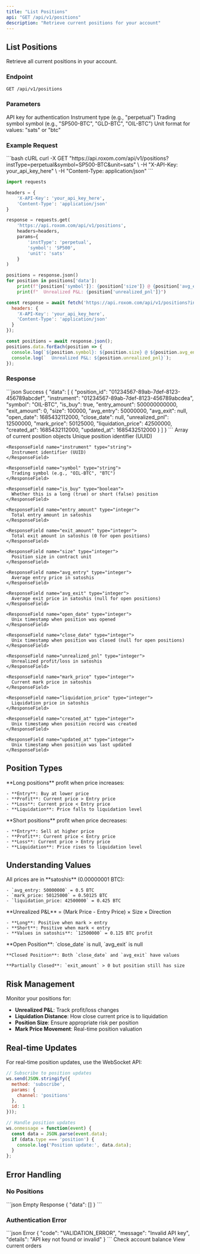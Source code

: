 ```yaml
---
title: "List Positions"
api: "GET /api/v1/positions"
description: "Retrieve current positions for your account"
---
```


## List Positions

Retrieve all current positions in your account.

### Endpoint
```http
GET /api/v1/positions
```

### Parameters

<ParamField header="X-API-Key" type="string" required>
  API key for authentication
</ParamField>

<ParamField query="instType" type="string" required>
  Instrument type (e.g., "perpetual")
</ParamField>

<ParamField query="symbol" type="string" required>
  Trading symbol symbol (e.g., "SP500-BTC", "GLD-BTC", "OIL-BTC")
</ParamField>

<ParamField query="unit" type="string" default="sats">
  Unit format for values: "sats" or "btc"
</ParamField>

### Example Request

<RequestExample>
```bash cURL
curl -X GET "https://api.roxom.com/api/v1/positions?instType=perpetual&symbol=SP500-BTC&unit=sats" \
  -H "X-API-Key: your_api_key_here" \
  -H "Content-Type: application/json"
```

```python Python
import requests

headers = {
    'X-API-Key': 'your_api_key_here',
    'Content-Type': 'application/json'
}

response = requests.get(
    'https://api.roxom.com/api/v1/positions',
    headers=headers,
    params={
        'instType': 'perpetual',
        'symbol': 'SP500',
        'unit': 'sats'
    }
)

positions = response.json()
for position in positions['data']:
    print(f"{position['symbol']}: {position['size']} @ {position['avg_entry']}")
    print(f"  Unrealized P&L: {position['unrealized_pnl']}")
```

```javascript JavaScript
const response = await fetch('https://api.roxom.com/api/v1/positions?instType=perpetual&symbol=SP500-BTC&unit=sats', {
  headers: {
    'X-API-Key': 'your_api_key_here',
    'Content-Type': 'application/json'
  }
});

const positions = await response.json();
positions.data.forEach(position => {
  console.log(`${position.symbol}: ${position.size} @ ${position.avg_entry}`);
  console.log(`  Unrealized P&L: ${position.unrealized_pnl}`);
});
```
</RequestExample>

### Response

<ResponseExample>
```json Success
{
  "data": [
    {
      "position_id": "01234567-89ab-7def-8123-456789abcdef",
      "instrument": "01234567-89ab-7def-8123-456789abcdea",
      "symbol": "OIL-BTC", 
      "is_buy": true,
      "entry_amount": 500000000000,
      "exit_amount": 0,
      "size": 100000,
      "avg_entry": 50000000,
      "avg_exit": null,
      "open_date": 1685432112000,
      "close_date": null,
      "unrealized_pnl": 12500000,
      "mark_price": 50125000,
      "liquidation_price": 42500000,
      "created_at": 1685432112000,
      "updated_at": 1685432512000
    }
  ]
}
```
</ResponseExample>

<ResponseField name="data" type="array">
  Array of current position objects

  <Expandable title="Position properties">
    <ResponseField name="position_id" type="string">
      Unique position identifier (UUID)
    </ResponseField>
    
    <ResponseField name="instrument" type="string">
      Instrument identifier (UUID)
    </ResponseField>
    
    <ResponseField name="symbol" type="string">
      Trading symbol (e.g., "OIL-BTC", "BTC")
    </ResponseField>
    
    <ResponseField name="is_buy" type="boolean">
      Whether this is a long (true) or short (false) position
    </ResponseField>
    
    <ResponseField name="entry_amount" type="integer">
      Total entry amount in satoshis
    </ResponseField>
    
    <ResponseField name="exit_amount" type="integer">
      Total exit amount in satoshis (0 for open positions)
    </ResponseField>
    
    <ResponseField name="size" type="integer">
      Position size in contract unit
    </ResponseField>
    
    <ResponseField name="avg_entry" type="integer">
      Average entry price in satoshis
    </ResponseField>
    
    <ResponseField name="avg_exit" type="integer">
      Average exit price in satoshis (null for open positions)
    </ResponseField>
    
    <ResponseField name="open_date" type="integer">
      Unix timestamp when position was opened
    </ResponseField>
    
    <ResponseField name="close_date" type="integer">
      Unix timestamp when position was closed (null for open positions)
    </ResponseField>
    
    <ResponseField name="unrealized_pnl" type="integer">
      Unrealized profit/loss in satoshis
    </ResponseField>
    
    <ResponseField name="mark_price" type="integer">
      Current mark price in satoshis
    </ResponseField>
    
    <ResponseField name="liquidation_price" type="integer">
      Liquidation price in satoshis
    </ResponseField>
    
    <ResponseField name="created_at" type="integer">
      Unix timestamp when position record was created
    </ResponseField>
    
    <ResponseField name="updated_at" type="integer">
      Unix timestamp when position was last updated
    </ResponseField>
  </Expandable>
</ResponseField>

## Position Types

<AccordionGroup>
  <Accordion title="Long Positions (is_buy: true)">
    **Long positions** profit when price increases:
    
    - **Entry**: Buy at lower price
    - **Profit**: Current price > Entry price
    - **Loss**: Current price < Entry price
    - **Liquidation**: Price falls to liquidation level
  </Accordion>

  <Accordion title="Short Positions (is_buy: false)">
    **Short positions** profit when price decreases:
    
    - **Entry**: Sell at higher price
    - **Profit**: Current price < Entry price  
    - **Loss**: Current price > Entry price
    - **Liquidation**: Price rises to liquidation level
  </Accordion>
</AccordionGroup>

## Understanding Values

<AccordionGroup>
  <Accordion title="Price Format">
    All prices are in **satoshis** (0.00000001 BTC):
    
    - `avg_entry: 50000000` = 0.5 BTC
    - `mark_price: 50125000` = 0.50125 BTC
    - `liquidation_price: 42500000` = 0.425 BTC
  </Accordion>

  <Accordion title="P&L Calculation">
    **Unrealized P&L** = (Mark Price - Entry Price) × Size × Direction
    
    - **Long**: Positive when mark > entry
    - **Short**: Positive when mark < entry
    - **Values in satoshis**: `12500000` = 0.125 BTC profit
  </Accordion>

  <Accordion title="Position Lifecycle">
    **Open Position**: `close_date` is null, `avg_exit` is null
    
    **Closed Position**: Both `close_date` and `avg_exit` have values
    
    **Partially Closed**: `exit_amount` > 0 but position still has size
  </Accordion>
</AccordionGroup>

## Risk Management

Monitor your positions for:

- **Unrealized P&L**: Track profit/loss changes
- **Liquidation Distance**: How close current price is to liquidation
- **Position Size**: Ensure appropriate risk per position
- **Mark Price Movement**: Real-time position valuation

## Real-time Updates

For real-time position updates, use the WebSocket API:

```javascript
// Subscribe to position updates
ws.send(JSON.stringify({
  method: 'subscribe',
  params: {
    channel: 'positions'
  },
  id: 1
}));

// Handle position updates
ws.onmessage = function(event) {
  const data = JSON.parse(event.data);
  if (data.type === 'position') {
    console.log('Position update:', data.data);
  }
};
```

## Error Handling

### No Positions

<ResponseExample>
```json Empty Response
{
  "data": []
}
```
</ResponseExample>

### Authentication Error

<ResponseExample>
```json Error
{
  "code": "VALIDATION_ERROR",
  "message": "Invalid API key",
  "details": "API key not found or invalid"
}
```
</ResponseExample>

<CardGroup cols="2">
  <Card
    title="Account Balance"
    icon="wallet"
    href="/api-reference/account/balances"
  >
    Check account balance
  </Card>
  <Card
    title="List Orders"
    icon="list"
    href="/api-reference/orders/list"
  >
    View current orders
  </Card>
</CardGroup>